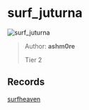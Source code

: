 
# surf_juturna

![surf_juturna](https://raw.githubusercontent.com/Sayt123/SurfMapPics/Maps-and-bonuses/csgo/surf_juturna.jpg)

> Author: **ashm0re**
>
> Tier 2

## Records

[surfheaven](https://surfheaven.eu/map/surf_juturna)
